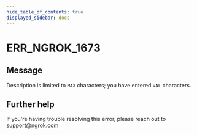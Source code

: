 ```yaml
---
hide_table_of_contents: true
displayed_sidebar: docs
---
```



# ERR_NGROK_1673

## Message

Description is limited to `MAX` characters; you have entered `VAL` characters.

<ErrorDetails error="err_ngrok_1673" />

## Further help

If you're having trouble resolving this error, please reach out to [support@ngrok.com](mailto:support@ngrok.com?subject=Help%20with%20ERR_NGROK_1673)
